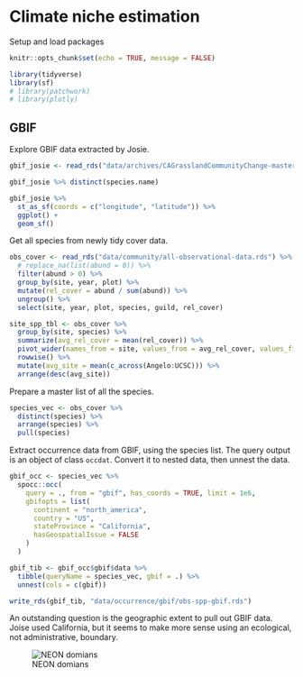 # Climate niche estimation

Setup and load packages

```r
knitr::opts_chunk$set(echo = TRUE, message = FALSE)
```

```r
library(tidyverse)
library(sf)
# library(patchwork)
# library(plotly)
```

## GBIF

Explore GBIF data extracted by Josie.

```r
gbif_josie <- read_rds("data/archives/CAGrasslandCommunityChange-master/Analysis/GBIF_Data/AllKaren_GBIF.rds")

gbif_josie %>% distinct(species.name)

gbif_josie %>%
  st_as_sf(coords = c("longitude", "latitude")) %>%
  ggplot() +
  geom_sf()
```
Get all species from newly tidy cover data.

```r
obs_cover <- read_rds("data/community/all-observational-data.rds") %>%
  # replace_na(list(abund = 0)) %>%
  filter(abund > 0) %>%
  group_by(site, year, plot) %>%
  mutate(rel_cover = abund / sum(abund)) %>%
  ungroup() %>%
  select(site, year, plot, species, guild, rel_cover)

site_spp_tbl <- obs_cover %>%
  group_by(site, species) %>%
  summarize(avg_rel_cover = mean(rel_cover)) %>%
  pivot_wider(names_from = site, values_from = avg_rel_cover, values_fill = 0) %>%
  rowwise() %>%
  mutate(avg_site = mean(c_across(Angelo:UCSC))) %>%
  arrange(desc(avg_site))
```

Prepare a master list of all the species.

```r
species_vec <- obs_cover %>%
  distinct(species) %>%
  arrange(species) %>%
  pull(species)
```

Extract occurrence data from GBIF, using the species list. The query output is an object of class `occdat`. Convert it to nested data, then unnest the data.

```r
gbif_occ <- species_vec %>%
  spocc::occ(
    query = ., from = "gbif", has_coords = TRUE, limit = 1e6,
    gbifopts = list(
      continent = "north_america",
      country = "US",
      stateProvince = "California",
      hasGeospatialIssue = FALSE
    )
  )

gbif_tib <- gbif_occ$gbif$data %>%
  tibble(queryName = species_vec, gbif = .) %>%
  unnest(cols = c(gbif))

write_rds(gbif_tib, "data/occurrence/gbif/obs-spp-gbif.rds")
```

An outstanding question is the geographic extent to pull out GBIF data. Joise used California, but it seems to make more sense using an ecological, not administrative, boundary.

![NEON domians](images/neon-domains.png)
